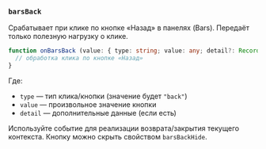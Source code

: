 ### `barsBack`

Срабатывает при клике по кнопке «Назад» в панелях (Bars). Передаёт только полезную нагрузку о клике.

```ts
function onBarsBack (value: { type: string; value: any; detail?: Record<string, any> }) {
  // обработка клика по кнопке «Назад»
}
```

Где:
- `type` — тип клика/кнопки (значение будет `"back"`)
- `value` — произвольное значение кнопки
- `detail` — дополнительные данные (если есть)

Используйте событие для реализации возврата/закрытия текущего контекста. Кнопку можно скрыть свойством `barsBackHide`.
